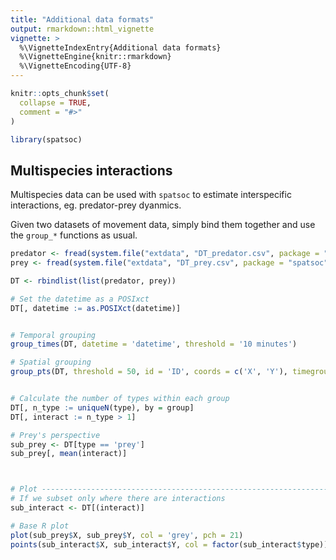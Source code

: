 ```yaml
---
title: "Additional data formats"
output: rmarkdown::html_vignette
vignette: >
  %\VignetteIndexEntry{Additional data formats}
  %\VignetteEngine{knitr::rmarkdown}
  %\VignetteEncoding{UTF-8}
---
```


```r
knitr::opts_chunk$set(
  collapse = TRUE,
  comment = "#>"
)
```

```r
library(spatsoc)
```

## Multispecies interactions

Multispecies data can be used with `spatsoc` to estimate 
interspecific interactions, eg. predator-prey dyanmics. 

Given two datasets of movement data, simply bind them together and use 
the `group_*` functions as usual. 


```r
predator <- fread(system.file("extdata", "DT_predator.csv", package = "spatsoc"))
prey <- fread(system.file("extdata", "DT_prey.csv", package = "spatsoc"))

DT <- rbindlist(list(predator, prey))

# Set the datetime as a POSIxct
DT[, datetime := as.POSIXct(datetime)]


# Temporal grouping
group_times(DT, datetime = 'datetime', threshold = '10 minutes')

# Spatial grouping
group_pts(DT, threshold = 50, id = 'ID', coords = c('X', 'Y'), timegroup = 'timegroup')


# Calculate the number of types within each group
DT[, n_type := uniqueN(type), by = group]
DT[, interact := n_type > 1]

# Prey's perspective
sub_prey <- DT[type == 'prey']
sub_prey[, mean(interact)]



# Plot --------------------------------------------------------------------
# If we subset only where there are interactions
sub_interact <- DT[(interact)]

# Base R plot
plot(sub_prey$X, sub_prey$Y, col = 'grey', pch = 21)
points(sub_interact$X, sub_interact$Y, col = factor(sub_interact$type))
```
